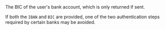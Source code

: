 <ResponseField name="BIC" type="string">
The BIC of the user's bank account, which is only returned if sent.

If both the `IBAN` and `BIC` are provided, one of the two authentication steps required by certain banks may be avoided.
</ResponseField>